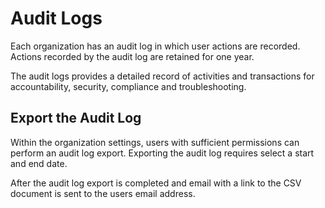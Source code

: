 # Audit Logs

Each organization has an audit log in which user actions are recorded.
Actions recorded by the audit log are retained for one year.

The audit logs provides a detailed record of activities and transactions for accountability, security, compliance and troubleshooting.

## Export the Audit Log

Within the organization settings, users with sufficient permissions can perform an audit log export.
Exporting the audit log requires select a start and end date.

After the audit log export is completed and email with a link to the CSV document is sent to the users email address.
